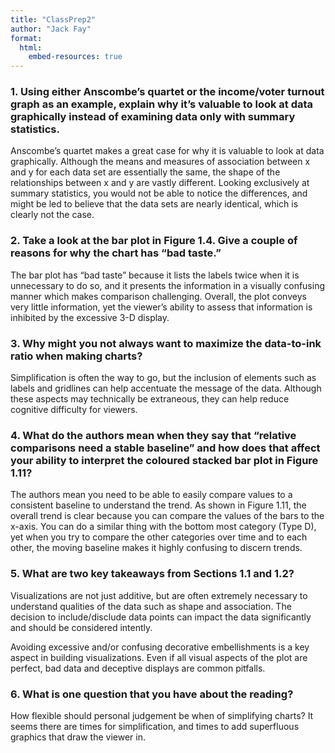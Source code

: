 ```yaml
---
title: "ClassPrep2"
author: "Jack Fay"
format: 
  html:
    embed-resources: true
---
```


### 1. Using either Anscombe’s quartet or the income/voter turnout graph as an example, explain why it’s valuable to look at data graphically instead of examining data only with summary statistics.

Anscombe’s quartet makes a great case for why it is valuable to look at data graphically. Although the means and measures of association between x and y for each data set are essentially the same, the shape of the relationships between x and y are vastly different. Looking exclusively at summary statistics, you would not be able to notice the differences, and might be led to believe that the data sets are nearly identical, which is clearly not the case. 


### 2. Take a look at the bar plot in Figure 1.4. Give a couple of reasons for why the chart has “bad taste.”

The bar plot has "bad taste" because it lists the labels twice when it is unnecessary to do so, and it presents the information in a visually confusing manner which makes comparison challenging. Overall, the plot conveys very little information, yet the viewer's ability to assess that information is inhibited by the excessive 3-D display.    

### 3. Why might you not always want to maximize the data-to-ink ratio when making charts?

Simplification is often the way to go, but the inclusion of elements such as labels and gridlines can help accentuate the message of the data. Although these aspects may technically be extraneous, they can help reduce cognitive difficulty for viewers. 

### 4. What do the authors mean when they say that “relative comparisons need a stable baseline” and how does that affect your ability to interpret the coloured stacked bar plot in Figure 1.11?

The authors mean you need to be able to easily compare values to a consistent baseline to understand the trend. As shown in Figure 1.11, the overall trend is clear because you can compare the values of the bars to the x-axis. You can do a similar thing with the bottom most category (Type D), yet when you try to compare the other categories over time and to each other, the moving baseline makes it highly confusing to discern trends. 

### 5. What are two key takeaways from Sections 1.1 and 1.2?

Visualizations are not just additive, but are often extremely necessary to understand qualities of the data such as shape and association.
The decision to include/disclude data points can impact the data significantly and should be considered intently.

Avoiding excessive and/or confusing decorative embellishments is a key aspect in building visualizations. 
Even if all visual aspects of the plot are perfect, bad data and deceptive displays are common pitfalls. 

### 6. What is one question that you have about the reading?

How flexible should personal judgement be when of simplifying charts? It seems there are times for simplification, and times to add superfluous graphics that draw the viewer in.